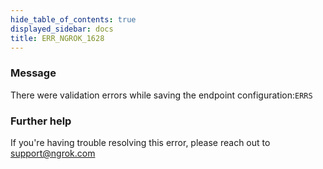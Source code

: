 ```yaml
---
hide_table_of_contents: true
displayed_sidebar: docs
title: ERR_NGROK_1628
---
```




### Message

There were validation errors while saving the endpoint configuration:`ERRS`

<ErrorDetails error="err_ngrok_1628" />

### Further help

If you're having trouble resolving this error, please reach out to [support@ngrok.com](mailto:support@ngrok.com?subject=Help%20with%20ERR_NGROK_1628)
